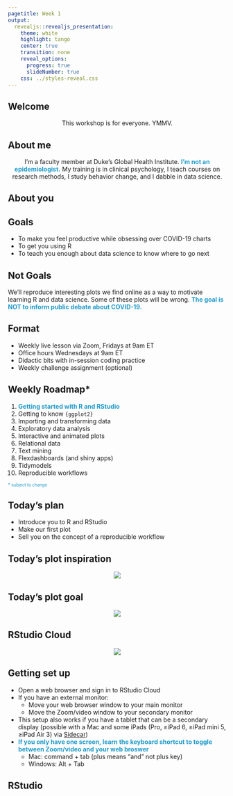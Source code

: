 ```yaml
---
pagetitle: Week 1
output: 
  revealjs::revealjs_presentation:
    theme: white
    highlight: tango
    center: true
    transition: none
    reveal_options:
      progress: true
      slideNumber: true
    css: ../styles-reveal.css
---
```


## {data-background="w01-cover.png"}

<style type="text/css">
p { text-align: left; }
</style>

## Welcome

<center>
This workshop is for everyone. YMMV.
</center>

## About me

<center>
I'm a faculty member at Duke's Global Health Institute. <span style="color:#1f9ac9;">**I'm not an epidemiologist.**</span> My training is in clinical psychology, I teach courses on research methods, I study behavior change, and I dabble in data science.
</center>

## About you

## Goals

* To make you feel productive while obsessing over COVID-19 charts
* To get you using R
* To teach you enough about data science to know where to go next

## Not Goals

We'll reproduce interesting plots we find online as a way to motivate learning R and data science. Some of these plots will be wrong. <span style="color:#1f9ac9;">**The goal is NOT to inform public debate about COVID-19.**</span>

## Format

* Weekly live lesson via Zoom, Fridays at 9am ET
* Office hours Wednesdays at 9am ET
* Didactic bits with in-session coding practice
* Weekly challenge assignment (optional)

## Weekly Roadmap*

1. <span style="color:#1f9ac9;">**Getting started with R and RStudio**</span>
2. Getting to know `{ggplot2}`
3. Importing and transforming data
4. Exploratory data analysis
5. Interactive and animated plots
6. Relational data
7. Text mining
8. Flexdashboards (and shiny apps)
9. Tidymodels
10. Reproducible workflows

<span style="color:#1f9ac9;font-size: 70%;">\*\ subject to change</span>

## Today's plan

* Introduce you to R and RStudio
* Make our first plot
* Sell you on the concept of a reproducible workflow

## Today's plot inspiration

<center>
<img src="../img/ftplot.jpeg" style="border: 0;">
</center>

## Today's plot goal

<center>
<img src="../img/wk01-goal.png" style="border: 0;">
</center>
  
## RStudio Cloud

<center>
<img src="../img/rstudio-cloud.png" style="border: 0;">
</center>

## Getting set up

* Open a web browser and sign in to RStudio Cloud
* If you have an external monitor: 
  * Move your web browser window to your main monitor
  * Move the Zoom/video window to your secondary monitor
* This setup also works if you have a tablet that can be a secondary display (possible with a Mac and some iPads (Pro, ≥iPad 6, ≥iPad mini 5, ≥iPad Air 3) via [Sidecar](https://support.apple.com/en-us/HT210380))
* <span style="color:#1f9ac9;">**If you only have one screen, learn the keyboard shortcut to toggle between Zoom/video and your web broswer**</span>
  * Mac: command + tab (plus means "and" not plus key)
  * Windows: Alt + Tab

## RStudio {data-background="#1f9ac9"}



